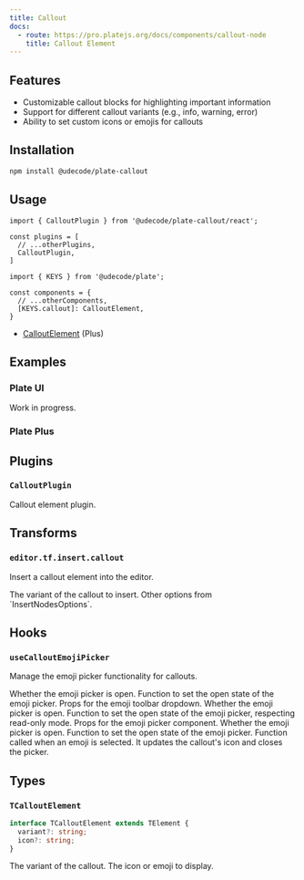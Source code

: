```yaml
---
title: Callout
docs:
  - route: https://pro.platejs.org/docs/components/callout-node
    title: Callout Element
---
```


<PackageInfo>

## Features

- Customizable callout blocks for highlighting important information
- Support for different callout variants (e.g., info, warning, error)
- Ability to set custom icons or emojis for callouts

</PackageInfo>

## Installation

```bash
npm install @udecode/plate-callout
```

## Usage

```tsx
import { CalloutPlugin } from '@udecode/plate-callout/react';
```

```tsx
const plugins = [
  // ...otherPlugins,
  CalloutPlugin,
]
```

```tsx
import { KEYS } from '@udecode/plate';

const components = {
  // ...otherComponents,
  [KEYS.callout]: CalloutElement,
}
```

- [CalloutElement](https://pro.platejs.org/docs/components/callout-node) (Plus)

## Examples

### Plate UI

Work in progress.

### Plate Plus

<ComponentPreviewPro name="callout-pro" />

## Plugins

### `CalloutPlugin`

Callout element plugin.

## Transforms

### `editor.tf.insert.callout`

Insert a callout element into the editor.

<API name="callout">
<APIOptions type="object">
  <APIItem name="variant" type="string" optional>
    The variant of the callout to insert.
  </APIItem>
  <APIItem name="...InsertNodesOptions" type="InsertNodesOptions<V>">
    Other options from `InsertNodesOptions`.
  </APIItem>
</APIOptions>
</API>

## Hooks

### `useCalloutEmojiPicker`

Manage the emoji picker functionality for callouts.

<API name="useCalloutEmojiPicker">
<APIOptions type="UseCalloutEmojiPickerOptions">
  <APIItem name="isOpen" type="boolean">
    Whether the emoji picker is open.
  </APIItem>
  <APIItem name="setIsOpen" type="(isOpen: boolean) => void">
    Function to set the open state of the emoji picker.
  </APIItem>
</APIOptions>

<APIReturns type="object">
  <APIItem name="emojiToolbarDropdownProps" type="object">
    Props for the emoji toolbar dropdown.
    <APISubList>
      <APISubListItem parent="emojiToolbarDropdownProps" name="isOpen" type="boolean">
        Whether the emoji picker is open.
      </APISubListItem>
      <APISubListItem parent="emojiToolbarDropdownProps" name="setIsOpen" type="(v: boolean) => void">
        Function to set the open state of the emoji picker, respecting read-only mode.
      </APISubListItem>
    </APISubList>
  </APIItem>
  <APIItem name="props" type="object">
    Props for the emoji picker component.
    <APISubList>
      <APISubListItem parent="props" name="isOpen" type="boolean">
        Whether the emoji picker is open.
      </APISubListItem>
      <APISubListItem parent="props" name="setIsOpen" type="(isOpen: boolean) => void">
        Function to set the open state of the emoji picker.
      </APISubListItem>
      <APISubListItem parent="props" name="onSelectEmoji" type="(options: { emojiValue?: any; icon?: any }) => void">
        Function called when an emoji is selected. It updates the callout's icon and closes the picker.
      </APISubListItem>
    </APISubList>
  </APIItem>
</APIReturns>
</API>

## Types

### `TCalloutElement`

```typescript
interface TCalloutElement extends TElement {
  variant?: string;
  icon?: string;
}
```

<API name="TCalloutElement">
<APIAttributes>
  <APIItem name="variant" type="string" optional>
    The variant of the callout.
  </APIItem>
  <APIItem name="icon" type="string" optional>
    The icon or emoji to display.
  </APIItem>
</APIAttributes>
</API>
